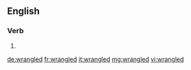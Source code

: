 ==English==

===Verb===
{{head|en|verb form}}

# {{en-past of|wrangle}}

[[de:wrangled]]
[[fr:wrangled]]
[[it:wrangled]]
[[mg:wrangled]]
[[vi:wrangled]]